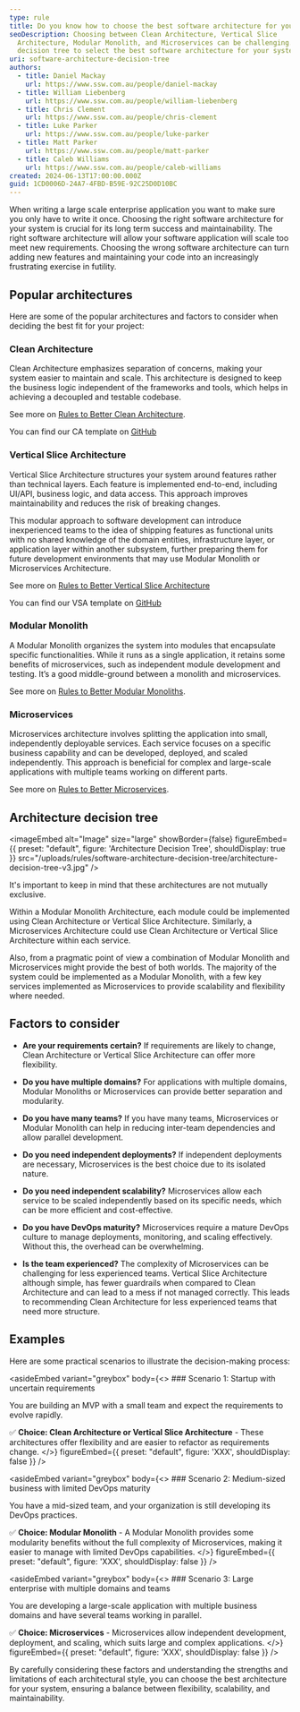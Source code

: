 ```yaml
---
type: rule
title: Do you know how to choose the best software architecture for your system?
seoDescription: Choosing between Clean Architecture, Vertical Slice
  Architecture, Modular Monolith, and Microservices can be challenging. Use this
  decision tree to select the best software architecture for your system.
uri: software-architecture-decision-tree
authors:
  - title: Daniel Mackay
    url: https://www.ssw.com.au/people/daniel-mackay
  - title: William Liebenberg
    url: https://www.ssw.com.au/people/william-liebenberg
  - title: Chris Clement
    url: https://www.ssw.com.au/people/chris-clement
  - title: Luke Parker
    url: https://www.ssw.com.au/people/luke-parker
  - title: Matt Parker
    url: https://www.ssw.com.au/people/matt-parker
  - title: Caleb Williams
    url: https://www.ssw.com.au/people/caleb-williams
created: 2024-06-13T17:00:00.000Z
guid: 1CD0006D-24A7-4FBD-B59E-92C25D0D10BC
---
```


When writing a large scale enterprise application you want to make sure you only have to write it once. Choosing the right software architecture for your system is crucial for its long term success and maintainability. The right software architecture will allow your software application will scale too meet new requirements. Choosing the wrong software architecture can turn adding new features and maintaining your code into an increasingly frustrating exercise in futility.
## Popular architectures

Here are some of the popular architectures and factors to consider when deciding the best fit for your project:

### Clean Architecture

Clean Architecture emphasizes separation of concerns, making your system easier to maintain and scale. This architecture is designed to keep the business logic independent of the frameworks and tools, which helps in achieving a decoupled and testable codebase.

See more on [Rules to Better Clean Architecture](/rules-to-better-clean-architecture).

You can find our CA template on [GitHub](https://github.com/SSWConsulting/SSW.CleanArchitecture)

### Vertical Slice Architecture

Vertical Slice Architecture structures your system around features rather than technical layers. Each feature is implemented end-to-end, including UI/API, business logic, and data access. This approach improves maintainability and reduces the risk of breaking changes.

This modular approach to software development can introduce inexperienced teams to the idea of shipping features as functional units with no shared knowledge of the domain entities, infrastructure layer, or application layer within another subsystem, further preparing them for future development environments that may use Modular Monolith or Microservices Architecture.

See more on [Rules to Better Vertical Slice Architecture](/rules-to-better-vertical-slice-architecture)

You can find our VSA template on [GitHub](https://github.com/SSWConsulting/SSW.VerticalSliceArchitecture)

### Modular Monolith

A Modular Monolith organizes the system into modules that encapsulate specific functionalities. While it runs as a single application, it retains some benefits of microservices, such as independent module development and testing. It’s a good middle-ground between a monolith and microservices.

See more on [Rules to Better Modular Monoliths](/rules-to-better-modular-monoliths).

### Microservices

Microservices architecture involves splitting the application into small, independently deployable services. Each service focuses on a specific business capability and can be developed, deployed, and scaled independently. This approach is beneficial for complex and large-scale applications with multiple teams working on different parts.

See more on [Rules to Better Microservices](/rules-to-better-microservices).

## Architecture decision tree


<imageEmbed
  alt="Image"
  size="large"
  showBorder={false}
  figureEmbed={{
    preset: "default",
    figure: 'Architecture Decision Tree',
    shouldDisplay: true
  }}
  src="/uploads/rules/software-architecture-decision-tree/architecture-decision-tree-v3.jpg"
/>

It's important to keep in mind that these architectures are not mutually exclusive.

Within a Modular Monolith Architecture, each module could be implemented using Clean Architecture or Vertical Slice Architecture. Similarly, a Microservices Architecture could use Clean Architecture or Vertical Slice Architecture within each service.

Also, from a pragmatic point of view a combination of Modular Monolith and Microservices might provide the best of both worlds. The majority of the system could be implemented as a Modular Monolith, with a few key services implemented as Microservices to provide scalability and flexibility where needed.

## Factors to consider

* **Are your requirements certain?**
  If requirements are likely to change, Clean Architecture or Vertical Slice Architecture can offer more flexibility.

* **Do you have multiple domains?**
  For applications with multiple domains, Modular Monoliths or Microservices can provide better separation and modularity.

* **Do you have many teams?**
  If you have many teams, Microservices or Modular Monolith can help in reducing inter-team dependencies and allow parallel development.

* **Do you need independent deployments?**
  If independent deployments are necessary, Microservices is the best choice due to its isolated nature.

* **Do you need independent scalability?**
  Microservices allow each service to be scaled independently based on its specific needs, which can be more efficient and cost-effective.

* **Do you have DevOps maturity?**
  Microservices require a mature DevOps culture to manage deployments, monitoring, and scaling effectively. Without this, the overhead can be overwhelming.

* **Is the team experienced?**
  The complexity of Microservices can be challenging for less experienced teams. Vertical Slice Architecture although simple, has fewer guardrails when compared to Clean Architecture and can lead to a mess if not managed correctly.  This leads to recommending Clean Architecture for less experienced teams that need more structure.

## Examples

Here are some practical scenarios to illustrate the decision-making process:

<asideEmbed
  variant="greybox"
  body={<>
    ### Scenario 1: Startup with uncertain requirements

You are building an MVP with a small team and expect the requirements to evolve rapidly.

✅ **Choice: Clean Architecture or Vertical Slice Architecture** - These architectures offer flexibility and are easier to refactor as requirements change.
  </>}
  figureEmbed={{
    preset: "default",
    figure: 'XXX',
    shouldDisplay: false
  }}
/>

<asideEmbed
  variant="greybox"
  body={<>
    ### Scenario 2: Medium-sized business with limited DevOps maturity

You have a mid-sized team, and your organization is still developing its DevOps practices.

✅ **Choice: Modular Monolith** - A Modular Monolith provides some modularity benefits without the full complexity of Microservices, making it easier to manage with limited DevOps capabilities.
  </>}
  figureEmbed={{
    preset: "default",
    figure: 'XXX',
    shouldDisplay: false
  }}
/>

<asideEmbed
  variant="greybox"
  body={<>
    ### Scenario 3: Large enterprise with multiple domains and teams

You are developing a large-scale application with multiple business domains and have several teams working in parallel.

✅ **Choice: Microservices** - Microservices allow independent development, deployment, and scaling, which suits large and complex applications.
  </>}
  figureEmbed={{
    preset: "default",
    figure: 'XXX',
    shouldDisplay: false
  }}
/>

By carefully considering these factors and understanding the strengths and limitations of each architectural style, you can choose the best architecture for your system, ensuring a balance between flexibility, scalability, and maintainability.